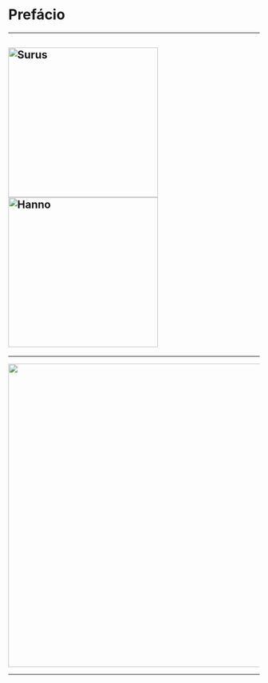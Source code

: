 # Prefácio {.unnumbered}

------------------------------------------------------------------------

::: {layout="[[1], [1]]"}
# ![Surus](img/logo-eemp.png){#fig-eemp width="300px"} ![Hanno](img/logo-unesco.jpg){#fig-peaunesco width="300px"}
:::

------------------------------------------------------------------------

![](img/logo-letras.jpg){#fig-peaunesco width="608px"}

------------------------------------------------------------------------

````{=html}
<!------------------------------------------------------------------------------
This is a Quarto book.

To learn more about Quarto books visit <https://quarto.org/docs/books>.

```r
1 + 1
```

@knuth84
-->
````

